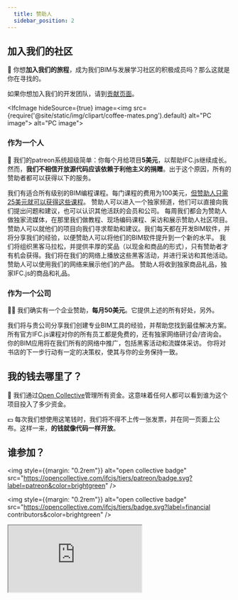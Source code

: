 ```yaml
---
  title: 赞助人
  sidebar_position: 2
---
```



## 加入我们的社区

🌱 你想**加入我们的旅程**，成为我们BIM与发展学习社区的积极成员吗？那么这就是你在寻找的。

<IfcCard>
    如果你想加入我们的开发团队，请到<a href={"https://ifcjs.github.io/info/zh/docs/Contribute"}>贡献页面</a>。
</IfcCard>

<IfcImage hideSource={true} image=<img src={require('@site/static/img/clipart/coffee-mates.png').default} alt="PC image"></img>
   alt="PC image"></IfcImage>

### 作为一个人

🧑 我们的patreon系统超级简单：你每个月给项目**5美元**，以帮助IFC.js继续成长。然而，**我们不相信开放源代码应该依赖于利他主义的捐赠**。出于这个原因，所有的赞助者都可以获得以下的服务。

<IfcCard icon="👩‍🏫" title="适用于所有级别的BIM编程课程">
我们有适合所有级别的BIM编程课程。每门课程的费用为100美元，<a href="https://ifcjs.github.io/info/zh/docs/Courses/Getting-started#for-patreons">但赞助人只需25美元就可以获得这些课程</a>。
</IfcCard>

<IfcCard icon="👩‍👩‍👦‍" title="进入PATREON社区">
赞助人可以进入一个独家频道，他们可以直接向我们提出问题和建议，也可以认识其他活跃的会员和公司。
</IfcCard>

<IfcCard icon="🎥" title="独家现场网络研讨会和流媒体">
每周我们都会为赞助人做独家流媒体，在那里我们做教程、现场编码课程、采访和展示赞助人社区项目。
</IfcCard>

<IfcCard icon="🤝" title="我们对您的项目的帮助">
赞助人可以就他们的项目向我们寻求帮助和建议。我们每天都在开发BIM软件，并将分享我们的经验，以便赞助人可以将他们的BIM软件提升到一个新的水平。
</IfcCard>

<IfcCard icon="🏆" title="进入黑客活动的最佳途径">
我们将组织黑客马拉松，并提供丰厚的奖品（以现金和商品的形式），只有赞助者才有机会获得。我们将在我们的网络上播放这些黑客活动，并进行采访和其他活动。
</IfcCard>

<IfcCard icon="🚀" title="来自我们网络的可见性">
赞助人可以使用我们的网络来展示他们的产品。
</IfcCard>

<IfcCard icon="🎁" title="商品和福利">
赞助人将收到独家商品礼品，独家IFC.js的商品和礼品。
</IfcCard>

### 作为一个公司

👨‍💼 我们确实有一个企业赞助，**每月50美元**。它提供上述的所有好处，另外。

<IfcCard icon="👨‍💼" title="咨询和主要支持">
我们将与贵公司分享我们创建专业BIM工具的经验，并帮助您找到最佳解决方案。
</IfcCard>

<IfcCard icon="👩‍🏫" title="所有课程免费+私人网络研讨会">
所有官方IFC.js课程对你的所有员工都是免费的，还有独家网络研讨会/咨询会。
</IfcCard>

<IfcCard icon="🚀" title="通过我们的网络推广产品">
你的BIM应用将在我们所有的网络中推广，包括黑客活动和流媒体采访。
</IfcCard>

<IfcCard icon="💪" title="决策权">
你将对书店的下一步行动有一定的决策权，使其与你的业务保持一致。
</IfcCard>

## 我的钱去哪里了？

💛 我们通过[Open Collective](https://opencollective.com/ifcjs)管理所有资金。这意味着任何人都可以看到谁为这个项目投入了多少资金。

💵 每次我们想使用这笔钱时，我们将不得不上传一张发票，并在同一页面上公布。这样一来，**的钱就像代码一样开放**。

## 谁参加？

<img style={{margin: "0.2rem"}} alt="open collective badge" src="https://opencollective.com/ifcjs/tiers/patreon/badge.svg?label=patreon&color=brightgreen" />

<img  style={{margin: "0.2rem"}} alt="open collective badge" src="https://opencollective.com/ifcjs/tiers/badge.svg?label=financial contributors&color=brightgreen" />


<iframe style={{width: "100%", height: "105rem", border: "0"}} src="https://opencollective.com/ifcjs/banner.html"/>